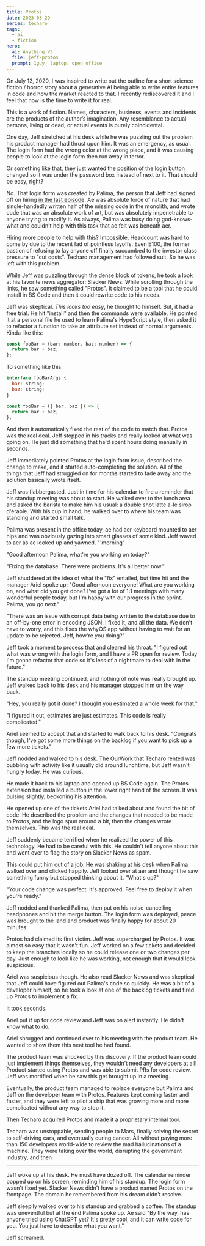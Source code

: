 ```yaml
---
title: Protos
date: 2023-03-29
series: techaro
tags:
  - ai
  - fiction
hero:
  ai: Anything V3
  file: jeff-protos
  prompt: 1guy, laptop, open office
---
```


<XeblogConv name="Cadey" mood="coffee">
  On July 13, 2020, I was inspired to write out the outline for a short science
  fiction / horror story about a generative AI being able to write entire
  features in code and how the market reacted to that. I recently rediscovered
  it and I feel that now is the time to write it for real.

This is a work of fiction. Names, characters, business, events and incidents are
the products of the author’s imagination. Any resemblance to actual persons, living
or dead, or actual events is purely coincidental.

</XeblogConv>

One day, Jeff stretched at his desk while he was puzzling out the
problem his product manager had thrust upon him. It was an emergency,
as usual. The login form had the wrong color at the wrong place, and
it was causing people to look at the login form then run away in
terror.

Or something like that, they just wanted the position of the login
button changed so it was under the password box instead of next to it.
That should be easy, right?

No. That login form was created by Palima, the person that Jeff had
signed off on hiring [in the last
episode](https://xeiaso.net/blog/sleeping-the-technical-interview). Ae
was absolute force of nature that had single-handedly written half of
the missing code in the monolith, and wrote code that was an absolute
work of art, but was absolutely impenetrable to anyone trying to
modify it. As always, Palima was busy doing god-knows-what and
couldn't help with this task that ae felt was beneath aer.

Hiring more people to help with this? Impossible. Headcount was hard
to come by due to the recent fad of pointless layoffs. Even E100, the
former bastion of refusing to lay anyone off finally succumbed to the
investor class pressure to "cut costs". Techaro management had
followed suit. So he was left with this problem.

While Jeff was puzzling through the dense block of tokens, he took a
look at his favorite news aggregator: Slacker News. While scrolling
through the links, he saw something called "Protos". It claimed to be
a tool that he could install in BS Code and then it could rewrite code
to his needs.

Jeff was skeptical. _This looks too easy_, he thought to himself. But,
it had a free trial. He hit "install" and then the commands were
available. He pointed it at a personal file he used to learn Palima's
HypeScript style, then asked it to refactor a function to take an
attribute set instead of normal arguments. Kinda like this:

```javascript
const fooBar = (bar: number, baz: number) => {
  return bar + baz;
};
```

To something like this:

```javascript
interface fooBarArgs {
  bar: string;
  baz: string;
}

const fooBar = ({ bar, baz }) => {
  return bar + baz;
};
```

And then it automatically fixed the rest of the code to match that.
Protos was the real deal. Jeff stopped in his tracks and really looked
at what was going on. He just did something that he'd spent hours
doing manually in seconds.

Jeff immediately pointed Protos at the login form issue, described the
change to make, and it started auto-completing the solution. All of
the things that Jeff had struggled on for months started to fade away
and the solution basically wrote itself.

Jeff was flabbergasted. Just in time for his calendar to fire a
reminder that his standup meeting was about to start. He walked over
to the lunch area and asked the barista to make him his usual: a
double shot latte a-le sirop d'érable. With his cup in hand, he walked
over to where his team was standing and started small talk.

Palima was present in the office today, ae had aer keyboard mounted
to aer hips and was obviously gazing into smart glasses of some kind.
Jeff waved to aer as ae looked up and yawned. "'morning"

"Good afternoon Palima, what're you working on today?"

"Fixing the database. There were problems. It's all better now."

Jeff shuddered at the idea of what the "fix" entailed, but time hit
and the manager Ariel spoke up: "Good afternoon everyone! What are you
working on, and what did you get done? I've got a lot of 1:1 meetings
with many wonderful people today, but I'm happy with our progress in
the sprint. Palima, you go next."

"There was an issue with corrupt data being written to the database
due to an off-by-one error in encoding JSON. I fixed it, and all the
data. We don't have to worry, and this fixes the whyOS app without
having to wait for an update to be rejected. Jeff, how're you doing?"

Jeff took a moment to process that and cleared his throat. "I figured
out what was wrong with the login form, and I have a PR open for
review. Today I'm gonna refactor that code so it's less of a nightmare
to deal with in the future."

The standup meeting continued, and nothing of note was really brought
up. Jeff walked back to his desk and his manager stopped him on the
way back.

"Hey, you really got it done? I thought you estimated a whole week for
that."

"I figured it out, estimates are just estimates. This code is really
complicated."

Ariel seemed to accept that and started to walk back to his desk.
"Congrats though, I've got some more things on the backlog if you want
to pick up a few more tickets."

Jeff nodded and walked to his desk. The OurWork that Techaro rented
was bubbling with activity like it usually did around lunchtime, but
Jeff wasn't hungry today. He was curious.

He made it back to his laptop and opened up BS Code again. The Protos
extension had installed a button in the lower right hand of the
screen. It was pulsing slightly, beckoning his attention.

He opened up one of the tickets Ariel had talked about and found the
bit of code. He described the problem and the changes that needed to
be made to Protos, and the logo spun around a bit, then the changes
wrote themselves. This was the real deal.

Jeff suddenly became terrified when he realized the power of this
technology. He had to be careful with this. He couldn't tell anyone
about this and went over to flag the story on Slacker News as spam.

This could put him out of a job. He was shaking at his desk when
Palima walked over and clicked happily. Jeff looked over at aer and
thought he saw something funny but stopped thinking about it. "What's
up?"

"Your code change was perfect. It's approved. Feel free to deploy it
when you're ready."

Jeff nodded and thanked Palima, then put on his noise-cancelling
headphones and hit the merge button. The login form was deployed,
peace was brought to the land and product was finally happy for about
20 minutes.

Protos had claimed its first victim. Jeff was supercharged by Protos.
It was almost so easy that it wasn't fun. Jeff worked on a few tickets
and decided to keep the branches locally so he could release one or
two changes per day. Just enough to look like he was working, not
enough that it would look suspicious.

Ariel was suspicious though. He also read Slacker News and was
skeptical that Jeff could have figured out Palima's code so quickly.
He was a bit of a developer himself, so he took a look at one of the
backlog tickets and fired up Protos to implement a fix.

It took seconds.

Ariel put it up for code review and Jeff was on alert instantly. He
didn't know what to do.

Ariel shrugged and continued over to his meeting with the product
team. He wanted to show them this neat tool he had found.

The product team was shocked by this discovery. If the product team
could just implement things themselves, they wouldn't need any
developers at all! Product started using Protos and was able to submit
PRs for code review. Jeff was mortified when he saw this get brought
up in a meeting.

Eventually, the product team managed to replace everyone but Palima
and Jeff on the developer team with Protos. Features kept coming
faster and faster, and they were left to pilot a ship that was growing
more and more complicated without any way to stop it.

Then Techaro acquired Protos and made it a proprietary internal tool.

Techaro was unstoppable, sending people to Mars, finally solving the
secret to self-driving cars, and eventually curing cancer. All without
paying more than 150 developers world-wide to review the mad
hallucinations of a machine. They were taking over the world,
disrupting the government industry, and then

---

Jeff woke up at his desk. He must have dozed off. The calendar
reminder popped up on his screen, reminding him of his standup. The
login form wasn't fixed yet. Slacker News didn't have a product named
Protos on the frontpage. The domain he remembered from his dream
didn't resolve.

Jeff sleepily walked over to his standup and grabbed a coffee. The
standup was uneventful but at the end Palima spoke up. Ae said "By the
way, has anyone tried using ChatGPT yet? It's pretty cool, and it can
write code for you. You just have to describe what you want."

Jeff screamed.
